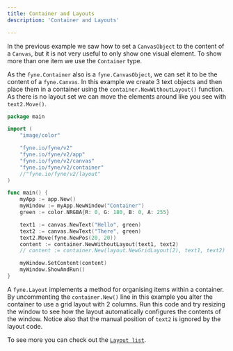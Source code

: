 ```yaml
---
title: Container and Layouts
description: 'Container and Layouts'

---
```


In the previous example we saw how to set a `CanvasObject` to the
content of a `Canvas`, but it is not very useful to only show
one visual element. To show more than one item we use the `Container` type.

As the `fyne.Container` also is a `fyne.CanvasObject`, we can set it to be
the content of a `fyne.Canvas`. In this example we create 3 text objects
and then place them in a container using the `container.NewWithoutLayout()` function.
As there is no layout set we can move the elements around like you see
with `text2.Move()`.

```go
package main

import (
	"image/color"

	"fyne.io/fyne/v2"
	"fyne.io/fyne/v2/app"
	"fyne.io/fyne/v2/canvas"
	"fyne.io/fyne/v2/container"
	//"fyne.io/fyne/v2/layout"
)

func main() {
	myApp := app.New()
	myWindow := myApp.NewWindow("Container")
	green := color.NRGBA{R: 0, G: 180, B: 0, A: 255}

	text1 := canvas.NewText("Hello", green)
	text2 := canvas.NewText("There", green)
	text2.Move(fyne.NewPos(20, 20))
	content := container.NewWithoutLayout(text1, text2)
	// content := container.New(layout.NewGridLayout(2), text1, text2)

	myWindow.SetContent(content)
	myWindow.ShowAndRun()
}
```

A `fyne.Layout` implements a method for organising items within a container.
By uncommenting the `container.New()` line in this example you
alter the container to use a grid layout with 2 columns. Run this code
and try resizing the window to see how the layout automatically configures
the contents of the window. Notice also that the manual position
of `text2` is ignored by the layout code.

To see more you can check out the [`Layout list`](layouts).
